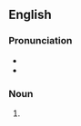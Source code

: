 {{also|ångstroms|ångströms|Ångströms}}
==English==

===Pronunciation===
* {{IPA|/ˈɔŋ.stɹəmz/|lang=en}}
* {{IPA|/ˈæŋ.stɹəmz/|lang=en}}

===Noun===
{{head|en|noun form}}

# {{plural of|angstrom|lang=en}}